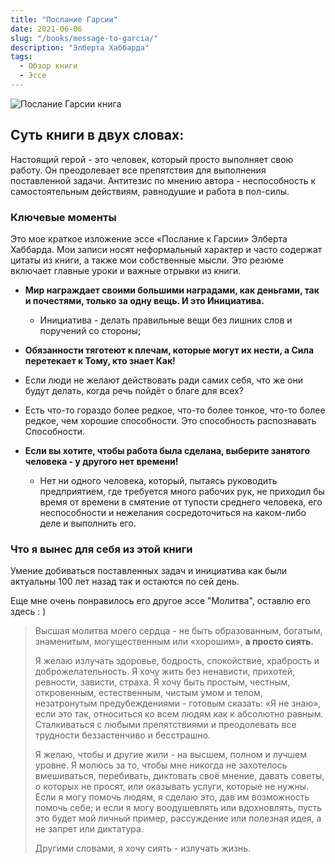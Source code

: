 ```yaml
---
title: "Послание Гарсии"
date: 2021-06-06
slug: "/books/message-to-garcia/"
description: "Элберта Хаббарда"
tags:
  - Обзор книги
  - Эссе
---
```


<div className="image-container">
    <div className="image_item">
        <img alt="Послание Гарсии книга" src="/images/message-to-garcia-book.jpeg" />
    </div>
</div>

<style jsx>{`
  .image-container {
    width: 265px;
    height: 265px;
    margin: auto;
    position: relative;
    margin-bottom: 190px;
    text-align: center;
  }
  .image-container img {
    max-width: 100%;
    max-height: 100%;
  }
`}</style>

 ## Суть книги в двух словах:

Настоящий герой - это человек, который просто выполняет свою работу. Он преодолевает все препятствия для выполнения поставленной задачи. Антитезис по мнению автора - неспособность к самостоятельным действиям, равнодушие и работа в пол-силы.

### Ключевые моменты

Это мое краткое изложение эссе «Послание к Гарсии» Элберта Хаббарда. Мои записи носят неформальный характер и часто содержат цитаты из книги, а также мои собственные мысли. Это резюме включает главные уроки и важные отрывки из книги.

* **Мир награждает своими большими наградами, как деньгами, так и почестями, только за одну вещь. И это Инициатива.**
    * Инициатива - делать правильные вещи без лишних слов и поручений со стороны;

* **Обязанности тяготеют к плечам, которые могут их нести, а Сила перетекает к Тому, кто знает Как!**

* Если люди не желают действовать ради самих себя, что же они будут делать, когда речь пойдёт о благе для всех? 

* Есть что-то гораздо более редкое, что-то более тонкое, что-то более редкое, чем хорошие способности. Это способность распознавать Способности.

* **Если вы хотите, чтобы работа была сделана, выберите занятого человека - у другого нет времени!** 
    * Нет ни одного человека, который, пытаясь руководить предприятием, где требуется много рабочих рук, не приходил бы время от времени в смятение от тупости среднего человека, его неспособности и нежелания сосредоточиться на каком-либо деле и выполнить его.


### Что я вынес для себя из этой книги 

Умение добиваться поставленных задач и инициатива как были актуальны 100 лет назад так и остаются по сей день.

Еще мне очень понравилось его другое эссе "Молитва", оставлю его здесь : ) 
 
> Высшая молитва моего сердца - не быть образованным, богатым, знаменитым, могущественным или «хорошим», **а просто сиять.**
>  
> Я желаю излучать здоровье, бодрость, спокойствие, храбрость и доброжелательность. Я хочу жить без ненависти, прихотей, ревности, зависти, страха. Я хочу быть простым, честным, откровенным, естественным, чистым умом и телом, незатронутым предубеждениями - готовым сказать: «Я не знаю», если это так, относиться ко всем людям как к абсолютно равным. Сталкиваться с любыми препятствиями и преодолевать все трудности беззастенчиво и бесстрашно.
> 
> Я желаю, чтобы и другие жили - на высшем, полном и лучшем уровне. 
> Я молюсь за то, чтобы мне никогда не захотелось вмешиваться, перебивать, диктовать своё мнение, давать советы, о которых не просят, или оказывать услуги, которые не нужны.
> Если я могу помочь людям, я сделаю это, дав им возможность помочь себе; и если я могу воодушевлять или вдохновлять, пусть это будет мой личный пример, рассуждение или полезная идея, а не запрет или диктатура. 
> 
> Другими словами, я хочу сиять - излучать жизнь.